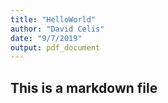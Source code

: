 ```yaml
---
title: "HelloWorld"
author: "David Celis"
date: "9/7/2019"
output: pdf_document
---
```


## This is a markdown file